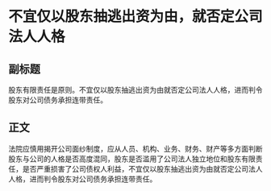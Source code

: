 # 不宜仅以股东抽逃出资为由，就否定公司法人人格
## 副标题
股东有限责任是原则。不宜仅以股东抽逃出资为由就否定公司法人人格，进而判令股东对公司债务承担连带责任。
## 正文
法院应慎用揭开公司面纱制度，应从人员、机构、业务、财务、财产等多方面判断股东与公司的人格是否高度混同，股东是否滥用了公司法人独立地位和股东有限责任，是否严重损害了公司债权人利益，不宜仅以股东抽逃出资为由就否定公司法人人格，进而判令股东对公司债务承担连带责任。
